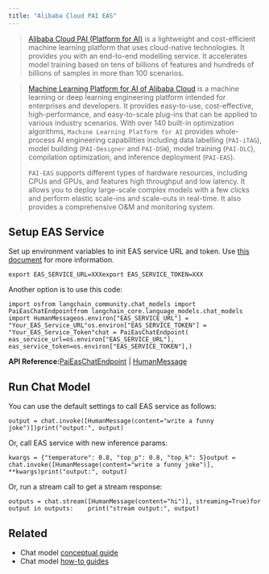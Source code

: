 ```yaml
---
title: "Alibaba Cloud PAI EAS"
---
```


> [Alibaba Cloud PAI (Platform for AI)](https://www.alibabacloud.com/help/en/pai/?spm=a2c63.p38356.0.0.c26a426ckrxUwZ) is a lightweight and cost-efficient machine learning platform that uses cloud-native technologies. It provides you with an end-to-end modelling service. It accelerates model training based on tens of billions of features and hundreds of billions of samples in more than 100 scenarios.

> [Machine Learning Platform for AI of Alibaba Cloud](https://www.alibabacloud.com/help/en/machine-learning-platform-for-ai/latest/what-is-machine-learning-pai) is a machine learning or deep learning engineering platform intended for enterprises and developers. It provides easy-to-use, cost-effective, high-performance, and easy-to-scale plug-ins that can be applied to various industry scenarios. With over 140 built-in optimization algorithms, `Machine Learning Platform for AI` provides whole-process AI engineering capabilities including data labelling (`PAI-iTAG`), model building (`PAI-Designer` and `PAI-DSW`), model training (`PAI-DLC`), compilation optimization, and inference deployment (`PAI-EAS`).
>
> `PAI-EAS` supports different types of hardware resources, including CPUs and GPUs, and features high throughput and low latency. It allows you to deploy large-scale complex models with a few clicks and perform elastic scale-ins and scale-outs in real-time. It also provides a comprehensive O\&M and monitoring system.

## Setup EAS Service

Set up environment variables to init EAS service URL and token. Use [this document](https://www.alibabacloud.com/help/en/pai/user-guide/service-deployment/) for more information.

```
export EAS_SERVICE_URL=XXXexport EAS_SERVICE_TOKEN=XXX
```

Another option is to use this code:

```
import osfrom langchain_community.chat_models import PaiEasChatEndpointfrom langchain_core.language_models.chat_models import HumanMessageos.environ["EAS_SERVICE_URL"] = "Your_EAS_Service_URL"os.environ["EAS_SERVICE_TOKEN"] = "Your_EAS_Service_Token"chat = PaiEasChatEndpoint(    eas_service_url=os.environ["EAS_SERVICE_URL"],    eas_service_token=os.environ["EAS_SERVICE_TOKEN"],)
```

**API Reference:**[PaiEasChatEndpoint](https://python.langchain.com/api_reference/community/chat_models/langchain_community.chat_models.pai_eas_endpoint.PaiEasChatEndpoint.html) | [HumanMessage](https://python.langchain.com/api_reference/core/messages/langchain_core.messages.human.HumanMessage.html)

## Run Chat Model

You can use the default settings to call EAS service as follows:

```
output = chat.invoke([HumanMessage(content="write a funny joke")])print("output:", output)
```

Or, call EAS service with new inference params:

```
kwargs = {"temperature": 0.8, "top_p": 0.8, "top_k": 5}output = chat.invoke([HumanMessage(content="write a funny joke")], **kwargs)print("output:", output)
```

Or, run a stream call to get a stream response:

```
outputs = chat.stream([HumanMessage(content="hi")], streaming=True)for output in outputs:    print("stream output:", output)
```

## Related

* Chat model [conceptual guide](/src/oss/concepts/chat_models)
* Chat model [how-to guides](/src/oss/how_to/#chat-models)
